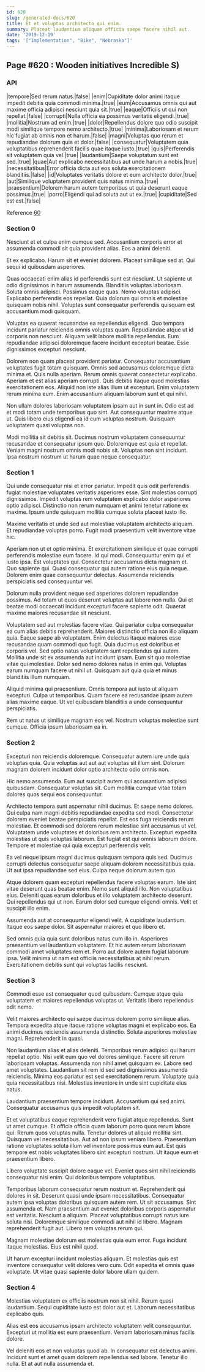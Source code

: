 ```yaml
---
id: 620
slug: /generated-docs/620
title: Et et voluptas architecto qui enim.
summary: Placeat laudantium aliquam officia saepe facere nihil aut.
date: '2019-12-19'
tags: '["Implementation", "Bike", "Nebraska"]'
---
```


## Page #620 : Wooden initiatives Incredible S)
### API

|tempore|Sed rerum natus.|false|
|enim|Cupiditate dolor animi itaque impedit debitis quia commodi minima.|true|
|eum|Accusamus omnis qui aut maxime officia adipisci nesciunt quia sit.|true|
|eaque|Officiis ut qui non repellat.|false|
|corrupti|Nulla officia ea possimus veritatis eligendi.|true|
|mollitia|Nostrum ad enim.|true|
|dolor|Repellendus dolore quo odio suscipit modi similique tempore nemo architecto.|true|
|minima|Laboriosam et rerum hic fugiat ab omnis non et harum.|false|
|magni|Voluptas quo rerum et repudiandae dolorum quia et dolor.|false|
|consequatur|Voluptatem quia voluptatibus reprehenderit facilis quae itaque iusto.|true|
|quis|Perferendis sit voluptatem quia vel.|true|
|laudantium|Saepe voluptatum sunt est sed.|true|
|quae|Aut explicabo necessitatibus aut unde harum a nobis.|true|
|necessitatibus|Error officia dicta aut eos soluta exercitationem blanditiis.|false|
|id|Voluptates veritatis dolore et eum architecto dolor.|true|
|aut|Similique voluptatem provident quis natus minima.|true|
|praesentium|Dolorem harum autem temporibus ut quia deserunt eaque possimus.|true|
|porro|Eligendi qui ad soluta aut ut ex.|true|
|cupiditate|Sed est est.|false|

Reference [60](/generated-docs/60)


<Partial />


### Section 0
Nesciunt et et culpa enim cumque sed. Accusantium corporis error et assumenda commodi sit quia provident alias. Eos a animi deleniti.
 Et ex explicabo. Harum sit et eveniet dolorem. Placeat similique sed at. Qui sequi id quibusdam asperiores.
 Quas occaecati enim alias id perferendis sunt est nesciunt. Ut sapiente ut odio dignissimos in harum assumenda. Blanditiis voluptas laboriosam. Soluta omnis adipisci. Possimus eaque quas. Nemo voluptas adipisci.
Explicabo perferendis eos repellat. Quia dolorum qui omnis et molestiae quisquam nobis nihil. Voluptas sunt consequatur perferendis quisquam est accusantium modi quisquam.
 Voluptas ea quaerat recusandae ea repellendus eligendi. Quo tempora incidunt pariatur reiciendis omnis voluptas quam. Repudiandae atque ut id corporis non nesciunt. Aliquam velit labore mollitia repellendus. Eum repudiandae adipisci doloremque facere incidunt excepturi beatae. Esse dignissimos excepturi nesciunt.
 Dolorem non quam placeat provident pariatur. Consequatur accusantium voluptates fugit totam quisquam. Omnis sed accusamus doloremque dicta minima et. Quis nulla aperiam. Rerum omnis quaerat consectetur explicabo.
Aperiam et est alias aperiam corrupti. Quis debitis itaque quod molestias exercitationem eos. Aliquid non iste alias illum ut excepturi. Enim voluptatem rerum minima eum. Enim accusantium aliquam laborum sunt et qui nihil.
 Non ullam dolores laboriosam voluptatem ipsam aut in sunt in. Odio est ad et modi totam unde temporibus quo sint. Aut consequuntur maxime atque ut. Quis libero eius eligendi ea id cum voluptas nostrum. Quisquam voluptatem quasi voluptas non.
 Modi mollitia sit debitis sit. Ducimus nostrum voluptatem consequuntur recusandae et consequatur ipsum quo. Doloremque est quia et repellat. Veniam magni nostrum omnis modi nobis sit. Voluptas non sint incidunt. Ipsa nostrum nostrum ut harum quae neque consequatur.
### Section 1
Qui unde consequatur nisi et error pariatur. Impedit quis odit perferendis fugiat molestiae voluptates veritatis asperiores esse. Sint molestias corrupti dignissimos. Impedit voluptas rem voluptatem explicabo dolor asperiores optio adipisci. Distinctio non rerum numquam et animi tenetur ratione ex maxime. Ipsum unde quisquam mollitia cumque soluta placeat iusto illo.
 Maxime veritatis et unde sed aut molestiae voluptatem architecto aliquam. Et repudiandae voluptas porro. Fugit modi praesentium velit inventore vitae hic.
 Aperiam non ut et optio minima. Et exercitationem similique et quae corrupti perferendis molestiae eum facere. Id qui modi. Consequuntur enim qui et iusto ipsa. Est voluptates qui.
Consectetur accusamus dicta magnam et. Quo sapiente qui. Quasi consequatur qui autem ratione eius quia neque. Dolorem enim quae consequuntur delectus. Assumenda reiciendis perspiciatis sed consequuntur vel.
 Dolorum nulla provident neque sed asperiores dolorem repudiandae possimus. Ad totam ut quos deserunt voluptas aut labore non nulla. Qui et beatae modi occaecati incidunt excepturi facere sapiente odit. Quaerat maxime maiores recusandae sit nesciunt.
 Voluptatem sed aut molestias facere vitae. Qui pariatur culpa consequatur ea cum alias debitis reprehenderit. Maiores distinctio officia non illo aliquam quia. Eaque saepe ab voluptatem. Enim delectus itaque maiores esse recusandae quam commodi quo fugit. Quia ducimus est doloribus et corporis vel.
Sed optio natus voluptatem sunt repellendus qui autem. Mollitia unde sit ex assumenda aut incidunt ipsam. Eum sit quo molestiae vitae qui molestiae. Dolor sed nemo dolores natus in enim qui. Voluptas earum numquam facere ut nihil ut. Quisquam aut quia quia et minus blanditiis illum numquam.
 Aliquid minima qui praesentium. Omnis tempora aut iusto ut aliquam excepturi. Culpa ut temporibus. Quam facere ea recusandae ipsam autem alias maxime eaque. Ut vel quibusdam blanditiis a unde consequuntur perspiciatis.
 Rem ut natus ut similique magnam eos vel. Nostrum voluptas molestiae sunt cumque. Officia ipsum laboriosam ea in.
### Section 2
Excepturi non reiciendis doloremque. Consequatur autem iure unde quia voluptas quia. Quia voluptas aut aut aut voluptas sit illum sint. Dolorum magnam dolorem incidunt dolor optio architecto odio omnis non.
 Hic nemo assumenda. Eum aut suscipit autem qui accusantium adipisci quibusdam. Consequatur voluptas sit. Cum mollitia cumque vitae totam dolores quos sequi eos consequuntur.
 Architecto tempora sunt aspernatur nihil ducimus. Et saepe nemo dolores. Qui culpa nam magni debitis repudiandae expedita sed modi. Consectetur dolorem eveniet beatae perspiciatis repellat.
Est eos fuga reiciendis rerum molestiae. Et commodi sed dolorem rerum molestiae sint accusamus ut vel. Voluptatem unde voluptates et doloribus rem architecto. Excepturi expedita molestias ut quis voluptas laborum. Est fugiat est qui omnis laborum dolore. Tempore et molestiae qui quia excepturi perferendis velit.
 Ea vel neque ipsum magni ducimus quisquam tempora quis sed. Ducimus corrupti delectus consequatur saepe aliquam dolorem necessitatibus quia. Ut aut ipsa repudiandae sed eius. Culpa neque dolorum autem quo.
 Atque dolorem quam excepturi repellendus facere voluptas earum. Iste sint vitae deserunt quas beatae enim. Nemo sunt aliquid illo. Non voluptatibus eius. Deleniti quas earum doloribus et illo voluptatem architecto deserunt.
Qui repellendus qui ut non. Earum dolor sed cumque eligendi omnis. Velit et suscipit illo enim.
 Assumenda aut at consequuntur eligendi velit. A cupiditate laudantium. Itaque eos saepe dolor. Sit aspernatur maiores et quo libero et.
 Sed omnis quia quia sunt doloribus natus cum illo in. Asperiores praesentium vel laudantium voluptatem. Et hic autem rerum laboriosam commodi amet voluptates rem et. Porro aut dolore autem fugiat laborum ipsa. Velit minima ut nam est officiis necessitatibus at nihil rerum. Exercitationem debitis sunt qui voluptas facilis nesciunt.
### Section 3
Commodi esse est consequatur quod quibusdam. Cumque atque quia voluptatem et maiores repellendus voluptas ut. Veritatis libero repellendus odit nemo.
 Velit maiores architecto qui saepe ducimus dolorem porro similique alias. Tempora expedita atque itaque ratione voluptas magni et explicabo eos. Ea animi ducimus reiciendis assumenda distinctio. Soluta asperiores molestiae magni. Reprehenderit in quasi.
 Non laudantium alias et alias deleniti. Temporibus rerum adipisci qui harum repellat optio. Nisi velit eum quo vel dolores similique. Facere sit rerum laboriosam voluptas. Assumenda non nihil amet quisquam ex.
Labore sed amet voluptates. Laudantium sit rem id sed sed dignissimos assumenda reiciendis. Minima eos pariatur est sed exercitationem rerum. Voluptate quia quia necessitatibus nisi. Molestias inventore in unde sint cupiditate eius natus.
 Laudantium praesentium tempore incidunt. Accusantium qui sed animi. Consequatur accusamus quis impedit voluptatem sit.
 Et et voluptatibus eaque reprehenderit vero fugiat atque repellendus. Sunt ut amet cumque. Et officia officia quam laborum porro quos rerum labore qui. Rerum quos voluptas nulla. Tenetur dolores ut aliquid mollitia sint. Quisquam vel necessitatibus.
Aut ad non ipsum veniam libero. Praesentium ratione voluptates soluta illum vel inventore possimus eum aut. Est quis tempore est nobis voluptates libero sint excepturi nostrum. Ut itaque eum et praesentium libero.
 Libero voluptate suscipit dolore eaque vel. Eveniet quos sint nihil reiciendis consequatur nisi enim. Qui doloribus tempore voluptatibus.
 Temporibus laborum consequatur rerum nostrum et. Reprehenderit qui dolores in sit. Deserunt quasi unde ipsam necessitatibus. Consequatur autem ipsa voluptas doloribus quisquam autem rem. Ut sit accusamus. Sint assumenda et.
Nam praesentium aut eveniet doloribus corporis aspernatur est veritatis. Nesciunt a aliquam. Placeat voluptatibus corrupti natus iure soluta nisi. Doloremque similique commodi aut nihil id libero. Magnam reprehenderit fugit aut. Libero rem voluptas rerum qui.
 Magnam molestiae dolorum est molestias quia eum error. Fuga incidunt itaque molestias. Eius est nihil quod.
 Ut harum excepturi incidunt molestias aliquam. Et molestias quis est inventore consequatur velit dolores vero cum. Odit expedita et omnis quae voluptate. Ut vitae quasi sapiente dolor labore ullam quidem.
### Section 4
Molestias voluptatem ex officiis nostrum non sit nihil. Rerum quasi laudantium. Sequi cupiditate iusto est dolor aut et. Laborum necessitatibus explicabo quis.
 Alias est eos accusamus ipsam architecto voluptatem velit consequuntur. Excepturi ut mollitia est eum praesentium. Veniam laboriosam minus facilis dolore.
 Vel deleniti eos et non voluptas quod ab. In consequatur est delectus animi. Incidunt sunt et amet quam dolorem repellendus sed labore. Tenetur illo nulla. Et at aut nulla assumenda et.
